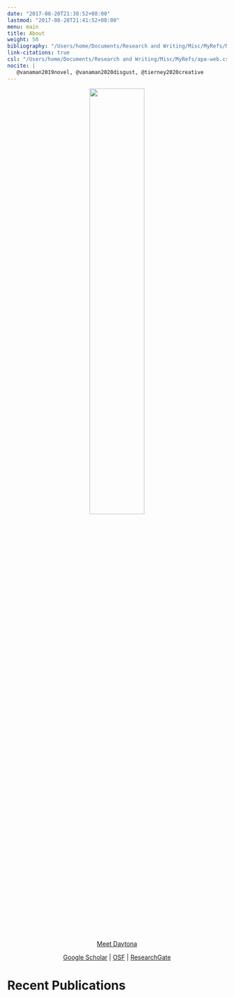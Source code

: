 ```yaml
---
date: "2017-08-20T21:38:52+08:00"
lastmod: "2017-08-28T21:41:52+08:00"
menu: main
title: About
weight: 50
bibliography: "/Users/home/Documents/Research and Writing/Misc/MyRefs/MyRefs.bib"
link-citations: true
csl: "/Users/home/Documents/Research and Writing/Misc/MyRefs/apa-web.csl"
nocite: | 
   @vanaman2019novel, @vanaman2020disgust, @tierney2020creative
---
```


<center>

![](/img/meet.jpeg){width=50% height=50%}
<br>
[Meet Daytona](/img/daytona.jpeg)

[Google Scholar]( https://scholar.google.com/citations?user=dQ_TbawAAAAJ&hl=en) | [OSF](https://osf.io/4hz9q/) | [ResearchGate](https://www.researchgate.net/profile/Matthew_Vanaman)

</center>

<div style="padding-left: 4em; text-indent: -4em;">

# Recent Publications

